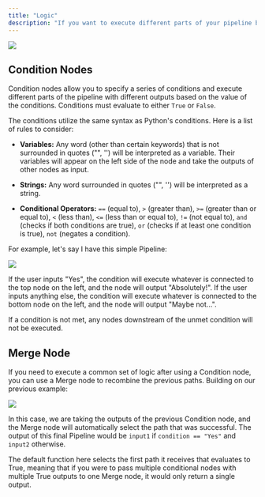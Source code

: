 ```yaml
---
title: "Logic"
description: "If you want to execute different parts of your pipeline based on some condition that is determined as the Pipeline runs, you can use the Condition and Merge nodes in the Logic tab."
---
```


![](/images/16.webp)

## Condition Nodes

Condition nodes allow you to specify a series of conditions and execute different parts of the pipeline with different outputs based on the value of the conditions. Conditions must evaluate to either `True` or `False`.

The conditions utilize the same syntax as Python's conditions. Here is a list of rules to consider:

* **Variables:** Any word (other than certain keywords) that is not surrounded in quotes ("", '') will be interpreted as a variable. Their variables will appear on the left side of the node and take the outputs of other nodes as input.

* **Strings:** Any word surrounded in quotes ("", '') will be interpreted as a string.

* **Conditional Operators:** `==` (equal to), `>` (greater than), `>=` (greater than or equal to), `<` (less than), `<=` (less than or equal to), `!=` (not equal to), `and` (checks if both conditions are true), `or` (checks if at least one condition is true), `not` (negates a condition).

For example, let's say I have this simple Pipeline:

![](/images/17.webp)

If the user inputs "Yes", the condition will execute whatever is connected to the top node on the left, and the node will output "Absolutely!". If the user inputs anything else, the condition will execute whatever is connected to the bottom node on the left, and the node will output "Maybe not...".

If a condition is not met, any nodes downstream of the unmet condition will not be executed.

## Merge Node

If you need to execute a common set of logic after using a Condition node, you can use a Merge node to recombine the previous paths. Building on our previous example:

![](/images/image.png)

In this case, we are taking the outputs of the previous Condition node, and the Merge node will automatically select the path that was successful. The output of this final Pipeline would be `input1` if `condition == "Yes"` and `input2` otherwise.

The default function here selects the first path it receives that evaluates to True, meaning that if you were to pass multiple conditional nodes with multiple True outputs to one Merge node, it would only return a single output.